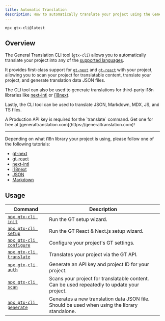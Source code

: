 ```yaml
---
title: Automatic Translation
description: How to automatically translate your project using the General Translation CLI tool
---
```


```bash
npx gtx-cli@latest
```

## Overview

The General Translation CLI tool (`gtx-cli`) allows you to automatically translate your project into any of the [supported languages](/docs/platform/locale-strings#supported-locales).

It provides first-class support for [`gt-next`](/docs/react) and [`gt-react`](/docs/react) with your project, allowing you to scan your project for translatable content, translate your project, and generate translation data JSON files.

The CLI tool can also be used to generate translations for third-party i18n libraries like [next-intl](https://next-intl.dev/) or [i18next](https://react.i18next.com/).

Lastly, the CLI tool can be used to translate JSON, Markdown, MDX, JS, and TS files.

<Callout type="warn">
  A Production API key is required for the `translate` command. Get one for free at [generaltranslation.com](https://generaltranslation.com)!
</Callout>

---

Depending on what i18n library your project is using, please follow one of the following tutorials:

* [gt-next](/docs/cli/formats/gt)
* [gt-react](/docs/cli/formats/gt)
* [next-intl](/docs/cli/formats/next-intl-quickstart)
* [i18next](/docs/cli/formats/i18next-quickstart)
* [JSON](/docs/cli/formats/json)
* [Markdown](/docs/cli/formats/mdx)



## Usage

| Command | Description |
| --- | --- |
| [`npx gtx-cli init`](/docs/cli/init) | Run the GT setup wizard. |
| [`npx gtx-cli setup`](/docs/cli/setup) | Run the GT React & Next.js setup wizard. |
| [`npx gtx-cli configure`](/docs/cli/configure) | Configure your project's GT settings. |
| [`npx gtx-cli translate`](/docs/cli/translate) | Translates your project via the GT API. |
| [`npx gtx-cli auth`](/docs/cli/auth) | Generate an API key and project ID for your project. |
| [`npx gtx-cli scan`](/docs/cli/scan) | Scans your project for translatable content. Can be used repeatedly to update your project. |
| [`npx gtx-cli generate`](/docs/cli/generate) | Generates a new translation data JSON file. Should be used when using the library standalone. |
